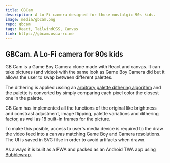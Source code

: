 ```yaml
---
title: GBCam
description: A Lo-Fi camera designed for those nostalgic 90s kids.
image: media/gbcam.png
repo: gbcam
tags: React, TailwindCSS, Canvas
link: https://gbcam.oscarrc.me
---
```


## GBCam. A Lo-Fi camera for 90s kids

GB Cam is a Game Boy Camera clone made with React and canvas. It can take pictures (and video) with the same look as Game Boy Camera did but it allows the user to swap between different palettes.

The dithering is applied ussing an [arbitrary palette dithering algorithm](https://bisqwit.iki.fi/story/howto/dither/jy/) and the palette is converted by simply comparing each pixel color the closest one in the palette.

GB Cam has implemented all the functions of the original like brightness and constrast adjustment, image flipping, palette variations and dithering factor, as well as 18 built-in frames for the picture.

To make this posible, access to user's media device is required to the draw the video feed into a canvas matching Game Boy and Camera resolutions. The UI is saved in SVG filse in order to avoid artifacts when drawn.

As always it is built as a PWA and packed as an Android TWA app using [Bubblewrap](/#/blog/1_PWA_to_TWA.mdx).
